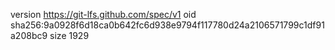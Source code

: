 version https://git-lfs.github.com/spec/v1
oid sha256:9a0928f6d18ca0b642fc6d938e9794f117780d24a2106571799c1df91a208bc9
size 1929
